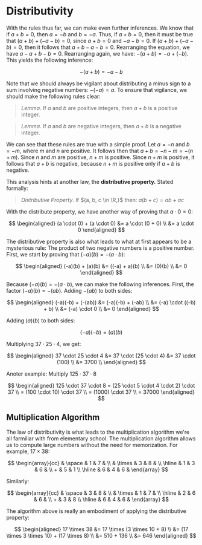 # Distributivity

With the rules thus far, we can make even further inferences. We know that
if ${ a + b = 0 }$, then ${ a = -b }$ and ${ b = -a }$. Thus, if
${ a + b = 0 }$, then it must be true that ${ (a + b) + (-a - b) = 0 }$,
since ${ a + b = 0 }$ and ${ -a - b = 0 }$. If ${ (a + b) + (-a-b) = 0 }$,
then it follows that ${ a + b - a -b = 0 }$. Rearranging the equation, we
have ${ a - a + b - b = 0 }$. Rearranging again, we have:
${ -(a + b) = -a + (-b) }$. This yields the following inference:

$$
-(a + b) = -a - b
$$

Note that we should always be vigilant about distributing a minus sign to a
sum involving negative numbers: ${ -(-a) = a }$. To ensure that vigilance,
we should make the following rules clear:

> _Lemma_. If ${ a }$ and ${ b }$ are positive integers, then ${ a + b }$
> is a positive integer.

> _Lemma_. If ${ a }$ and ${ b }$ are negative integers, then ${ a + b }$
> is a negative integer.

We can see that these rules are true with a simple proof. Let ${ a = -n }$
and ${ b = -m }$, where ${ m }$ and ${ n }$ are positive. It follows then
that ${ a + b = -n - m = -(n + m) }$. Since ${ n }$ and ${ m }$ are
positive, ${ n + m }$ is positive. Since ${ n + m }$ is positive, it
follows that ${ a + b }$ is negative, because ${ n + m }$ is positive only
if ${ a + b }$ is negative.

This analysis hints at another law, the **distributive property.** Stated
formally:

> _Distributive Property_. If ${a, b, c \in \R,}$ then:
> ${a(b + c) = ab + ac}$

With the distribute property, we have another way of proving that
${a \cdot 0 = 0:}$

$$
\begin{aligned} (a \cdot 0) + (a \cdot 0) &= a \cdot (0 + 0) \\ &= a
\cdot 0 \end{aligned}
$$

The distributive property is also what leads to what at first appears to be
a mysterious rule: The product of two negative numbers is a positive
number. First, we start by proving that ${(-a)(b) = -(a \cdot b):}$

$$
\begin{aligned} (-a)(b) + (a)(b) &= ((-a) + a)(b) \\ &= (0)(b) \\ &= 0
\end{aligned}
$$

Because ${(-a)(b) = -(a \cdot b),}$ we can make the following inferences.
First, the factor ${(-a)(b) = -(ab).}$ Adding ${-(ab)}$ to both sides:

$$
\begin{aligned} (-a)(-b) + (-(ab)) &= (-a)(-b) + (-ab) \\ &= (-a) \cdot
((-b) + b) \\ &= (-a) \cdot 0 \\ &= 0 \end{aligned}
$$

Adding ${(a)(b)}$ to both sides:

$$
(-a)(-b) = (a)(b)
$$

Multiplying ${37 \cdot 25 \cdot 4,}$ we get:

$$
\begin{aligned}
	37 \cdot 25 \cdot 4 &= 37 \cdot (25 \cdot 4)
	&= 37 \cdot (100) \\
	&= 3700 \\
\end{aligned}
$$

Anoter example: Multiply ${125 \cdot 37 \cdot 8}$

$$
\begin{aligned}
	125 \cdot 37 \cdot 8 = (25 \cdot 5 \cdot 4 \cdot 2) \cdot 37 \\
	= (100 \cdot 10) \cdot 37 \\
	= (1000) \cdot 37 \\
	= 37000
\end{aligned}
$$

## Multiplication Algorithm
The law of distributivity is what leads to the
multiplication algorithm we're all farmiliar with from elementary school.
The multiplication algorithm allows us to compute large numbers without the
need for memorization. For example, ${17 \times 38}$:

$$
\begin{array}{cc} & \space & 1 & 7 & \\ & \times & 3 & 8 & \\ \hline &
1 & 3 & 6 & \\ + & 5 & 1 \\ \hline & 6 & 4 & 6 & \end{array}
$$

Similarly:

$$
\begin{array}{cc} & \space & 3 & 8 & \\ & \times & 1 & 7 & \\ \hline &
2 & 6 & 6 & \\ + & 3 & 8 \\ \hline & 6 & 4 & 6 & \end{array}
$$

The algorithm above is really an embodiment of applying the distributive
property:

$$
\begin{aligned} 17 \times 38 &= 17 \times (3 \times 10 + 8) \\ &= (17
\times 3 \times 10) + (17 \times 8) \\ &= 510 + 136 \\ &= 646
\end{aligned}
$$
